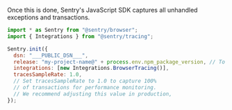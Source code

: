 Once this is done, Sentry's JavaScript SDK captures all unhandled exceptions and transactions.

```javascript {tabTitle: ESM}
import * as Sentry from "@sentry/browser";
import { Integrations } from "@sentry/tracing";

Sentry.init({
  dsn: "___PUBLIC_DSN___",
  release: "my-project-name@" + process.env.npm_package_version, // To set your release version
  integrations: [new Integrations.BrowserTracing()],
  tracesSampleRate: 1.0,
  // Set tracesSampleRate to 1.0 to capture 100%
  // of transactions for performance monitoring.
  // We recommend adjusting this value in production,
});
```

